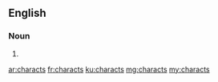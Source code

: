 ==English==

===Noun===
{{head|en|plural}}

# {{plural of|charact|lang=en|nocat=1}}

[[ar:characts]]
[[fr:characts]]
[[ku:characts]]
[[mg:characts]]
[[my:characts]]